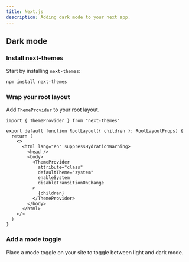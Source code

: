 ```yaml
---
title: Next.js
description: Adding dark mode to your next app.
---
```


## Dark mode

<Steps>

### Install next-themes

Start by installing `next-themes`:

```bash
npm install next-themes
```

### Wrap your root layout

Add `ThemeProvider` to your root layout.

```tsx {1,9-11} title="app/layout.tsx"
import { ThemeProvider } from "next-themes"

export default function RootLayout({ children }: RootLayoutProps) {
  return (
    <>
      <html lang="en" suppressHydrationWarning>
        <head />
        <body>
          <ThemeProvider
            attribute="class"
            defaultTheme="system"
            enableSystem
            disableTransitionOnChange
          >
            {children}
          </ThemeProvider>
        </body>
      </html>
    </>
  )
}
```

### Add a mode toggle

Place a mode toggle on your site to toggle between light and dark mode.

<ComponentPreview name="mode-toggle" className="[&_.preview]:items-start" />

</Steps>
